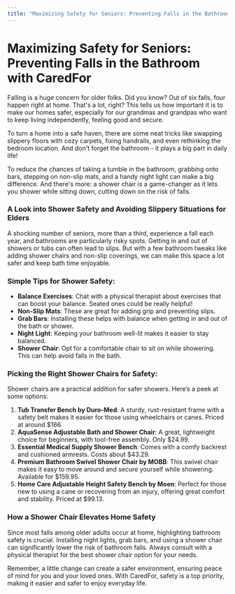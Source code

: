 ```yaml
---
title: "Maximizing Safety for Seniors: Preventing Falls in the Bathroom with CaredFor"
---
```


# Maximizing Safety for Seniors: Preventing Falls in the Bathroom with CaredFor

Falling is a huge concern for older folks. Did you know? Out of six falls, four happen right at home. That's a lot, right? This tells us how important it is to make our homes safer, especially for our grandmas and grandpas who want to keep living independently, feeling good and secure.

To turn a home into a safe haven, there are some neat tricks like swapping slippery floors with cozy carpets, fixing handrails, and even rethinking the bedroom location. And don't forget the bathroom - it plays a big part in daily life!

To reduce the chances of taking a tumble in the bathroom, grabbing onto bars, stepping on non-slip mats, and a handy night light can make a big difference. And there's more: a shower chair is a game-changer as it lets you shower while sitting down, cutting down on the risk of falls.

### A Look into Shower Safety and Avoiding Slippery Situations for Elders 

A shocking number of seniors, more than a third, experience a fall each year, and bathrooms are particularly risky spots. Getting in and out of showers or tubs can often lead to slips. But with a few bathroom tweaks like adding shower chairs and non-slip coverings, we can make this space a lot safer and keep bath time enjoyable.

### Simple Tips for Shower Safety:

- **Balance Exercises**: Chat with a physical therapist about exercises that can boost your balance. Seated ones could be really helpful!
- **Non-Slip Mats**: These are great for adding grip and preventing slips.
- **Grab Bars**: Installing these helps with balance when getting in and out of the bath or shower.
- **Night Light**: Keeping your bathroom well-lit makes it easier to stay balanced.
- **Shower Chair**: Opt for a comfortable chair to sit on while showering. This can help avoid falls in the bath.

### Picking the Right Shower Chairs for Safety:

Shower chairs are a practical addition for safer showers. Here’s a peek at some options:

1. **Tub Transfer Bench by Duro-Med**: A sturdy, rust-resistant frame with a safety belt makes it easier for those using wheelchairs or canes. Priced at around $166.
2. **AquaSense Adjustable Bath and Shower Chair**: A great, lightweight choice for beginners, with tool-free assembly. Only $24.99.
3. **Essential Medical Supply Shower Bench**: Comes with a comfy backrest and cushioned armrests. Costs about $43.29.
4. **Premium Bathroom Swivel Shower Chair by MOBB**: This swivel chair makes it easy to move around and secure yourself while showering. Available for $159.95.
5. **Home Care Adjustable Height Safety Bench by Moen**: Perfect for those new to using a cane or recovering from an injury, offering great comfort and stability. Priced at $99.13.

### How a Shower Chair Elevates Home Safety 

Since most falls among older adults occur at home, highlighting bathroom safety is crucial. Installing night lights, grab bars, and using a shower chair can significantly lower the risk of bathroom falls. Always consult with a physical therapist for the best shower chair option for your needs.

Remember, a little change can create a safer environment, ensuring peace of mind for you and your loved ones. With CaredFor, safety is a top priority, making it easier and safer to enjoy everyday life.

